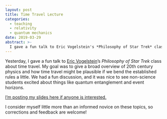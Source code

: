 ```yaml
---
layout: post
title: Time Travel Lecture
categories:
  - teaching
  - relativity
  - quantum mechanics
date: 2019-03-29
abstract: >-
  I gave a fun talk to Eric Vogelstein's *Philosophy of Star Trek* class about time travel.
---
```


Yesterday, I gave a fun talk to [Eric Vogelstein](http://www.duq.edu/faculty-and-staff/eric-vogelstein.php)'s *Philosophy of Star Trek* class about time travel.
My goal was to give a broad overview of 20th century physics and how time travel might be plausible if we bend the established rules a little.
We had a fun discussion, and it was nice to see non-science students excited about things like quantum entanglement and event horizons.

[I'm posting my slides here if anyone is interested.](/assets/docs/TimeTravel-Corcovilos.pdf)

I consider myself little more than an informed novice on these topics, so corrections and feedback are welcome!

